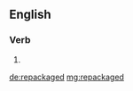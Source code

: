 ==English==

===Verb===
{{head|en|verb form}}

# {{en-past of|repackage}}

[[de:repackaged]]
[[mg:repackaged]]